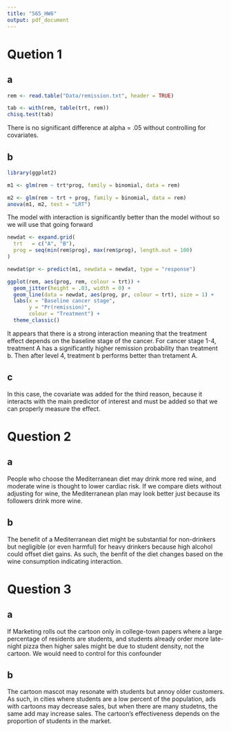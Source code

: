 ```yaml
---
title: "565_HW6"
output: pdf_document
---
```


# Quetion 1

## a
```r
rem <- read.table("Data/remission.txt", header = TRUE)

tab <- with(rem, table(trt, rem))
chisq.test(tab)


```
There is no significant difference at alpha = .05 without controlling for covariates.

## b
```r
library(ggplot2)

m1 <- glm(rem ~ trt*prog, family = binomial, data = rem)

m2 <- glm(rem ~ trt + prog, family = binomial, data = rem)
anova(m1, m2, test = "LRT")

```
The model with interaction is significantly better than the model without so we will use that going forward

```r

newdat <- expand.grid(
  trt   = c("A", "B"),
  prog = seq(min(rem$prog), max(rem$prog), length.out = 100)
)

newdat$pr <- predict(m1, newdata = newdat, type = "response")

ggplot(rem, aes(prog, rem, colour = trt)) +
  geom_jitter(height = .03, width = 0) +
  geom_line(data = newdat, aes(prog, pr, colour = trt), size = 1) +
  labs(x = "Baseline cancer stage",
       y = "Pr(remission)",
       colour = "Treatment") +
  theme_classic()

```
It appears that there is a strong interaction meaning that the treatment effect depends on the baseline stage of the cancer. For cancer stage 1-4, treatment A has a significantly higher remission probability than treatment b. Then after level 4, treatment b performs better than tretament A.


## c
In this case, the covariate was added for the third reason, because it interacts with the main predictor of interest and must be added so that we can properly measure the effect.

# Question 2

## a
People who choose the Mediterranean diet may drink more red wine, and moderate wine is thought to lower cardiac risk. If we compare diets without adjusting for wine, the Mediterranean plan may look better just because its followers drink more wine.

## b
The benefit of a Mediterranean diet might be substantial for non-drinkers but negligible (or even harmful) for heavy drinkers because high alcohol could offset diet gains. As such, the benfit of the diet changes based on the wine consumption indicating interaction.



# Question 3

## a
If Marketing rolls out the cartoon only in college-town papers where a large percentage of residents are students, and students already order more late-night pizza then higher sales might be due to student density, not the cartoon. We would need to control for this confounder

## b
The cartoon mascot may resonate with students but annoy older customers. As such, in cities where students are a low percent of the population, ads with cartoons may decrease sales, but when there are many studetns, the same add may increase sales. The cartoon's effectiveness depends on the proportion of students in the market. 